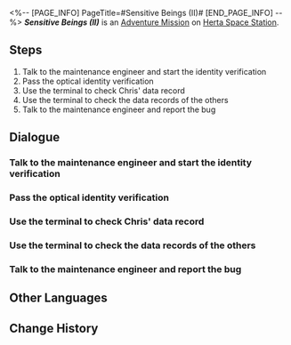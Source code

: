 <%-- [PAGE_INFO]
PageTitle=#Sensitive Beings (II)#
[END_PAGE_INFO] --%>
{{Stub|Dialogue.}}
{{Mission Infobox
|id            = 2000303
|title         = 
|image         = <!--Mission Sensitive Beings (II).png-->
|type          = Adventure
|event_name    = 
|chapter       = 
|requirements  = Complete [[Adventure Mission]] ''[[Sensitive Beings (I)]]'' and wait for the next Daily [[Reset]]
|summary       = The Curio "Crackup Conch" was infected by the memetic virus, spreading anti-motivational quotes in the space station. Asta wanted your help to investigate the source of this virus.<br />Upon checking Chris's browsing history, you discovered that he was not infected.
|characters    = Maintenance Engineer; Trailblazer
|startLocation = [[Herta Space Station]] - [[Supply Zone]]
|world         = Herta Space Station
|area          = Supply Zone
|prev          = Sensitive Beings (I)
|next          = Sensitive Beings (III)
|exp           = 100
|credits       = 6000
|stellarJade   = 30
|other         = {{Card List|Sparse Aether*6}}
}}
'''''Sensitive Beings (II)''''' is an [[Adventure Mission]] on [[Herta Space Station]].

==Steps==
# Talk to the maintenance engineer and start the identity verification
# Pass the optical identity verification
# Use the terminal to check Chris' data record
# Use the terminal to check the data records of the others
# Talk to the maintenance engineer and report the bug

<!--
==Gameplay Notes==

--><!--
==Trial Character==

-->
==Dialogue==
{{Stub Dialogue}}
===Talk to the maintenance engineer and start the identity verification===
{{Mission Description|type=adventure|location=<!--to be added-->|The space station hasn't recovered from the previous accident. Without the support of new equipment, the terminal's computing power is severely lacking. The computing power should pick up the next day though. Now a new day begins...}}
{{Dialogue Start}}
:{{tx}}
{{Dialogue End}}

===Pass the optical identity verification===
{{Mission Description|type=adventure|location=<!--to be added-->|update|The maintenance engineer starts the optical identity verification for you manually. So far, so good.}}
{{Dialogue Start}}
:{{tx}}
{{Dialogue End}}

===Use the terminal to check Chris' data record===
{{Mission Description|type=adventure|location=Supply Zone|update|The terminal stores the data records of everyone in the space station. You decide to check Chris' record today.}}
{{Dialogue Start}}
:{{tx}}
{{Dialogue End}}

===Use the terminal to check the data records of the others===
{{Mission Description|type=adventure|location=Supply Zone|update|You didn't expect Chris to cause so much trouble in online forums. No wonder he treated you like that. Now it all makes sense. But if he is not infected, who is?}}
{{Dialogue Start}}
:{{tx}}
{{Dialogue End}}

===Talk to the maintenance engineer and report the bug===
{{Mission Description|type=adventure|location=Supply Zone|update|You planned to check Joanne's record next, but the terminal crashed again. You have to ask for the engineer's help once more...}}
{{Dialogue Start}}
:{{tx}}
{{Dialogue End}}

==Other Languages==
{{Other Languages
|en   = Sensitive Beings (II)
|zhs  = 人非草木•其二
|zht  = 人非草木•其二
|ja   = 人非木石・その2
|ko   = 인간은 감정의 동물•2
|es   = Seres sensibles: parte II
|fr   = Êtres sensibles (II)
|ru   = У людей есть чувства II
|th   = มนุษย์ก็มีหัวจิตหัวใจ 2
|vi   = Người Không Phải Cây Cỏ-2
|de   = Empfindsame Wesen (Teil 2)
|id   = Makhluk Berperasaan (II)
|pt   = Seres Sensitivos (II)
}}

==Change History==
{{Change History|1.0}}
